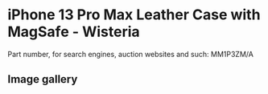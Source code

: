 # iPhone 13 Pro Max Leather Case with MagSafe - Wisteria

Part number, for search engines, auction websites and such: MM1P3ZM/A

## Image gallery

<div style={{ width: "768px" }}>
  <GalleryComponent
    images={[
      {
        original: "/everysource/MM1P3",
        thumbnail: "/everypreview/MM1P3",
      },
      {
        original: "/everysource/MM1P3_AV1",
        thumbnail: "/everypreview/MM1P3_AV1",
      },
      {
        original: "/everysource/MM1P3_AV2",
        thumbnail: "/everypreview/MM1P3_AV2",
      },
      {
        original: "/everysource/MM1P3_AV3",
        thumbnail: "/everypreview/MM1P3_AV3",
      },
      {
        original: "/everysource/MM1P3_AV4",
        thumbnail: "/everypreview/MM1P3_AV4",
      }
    ]}
  />
</div>